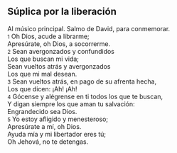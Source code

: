 == Súplica por la liberación ==

Al músico principal. Salmo de David, para conmemorar.<br>
{{anchor|1}} <small>1</small> Oh Dios, acude a librarme;<br>
Apresúrate, oh Dios, a socorrerme.<br>
{{anchor|2}} <small>2</small> Sean avergonzados y confundidos<br>
Los que buscan mi vida;<br>
Sean vueltos atrás y avergonzados<br>
Los que mi mal desean.<br>
{{anchor|3}} <small>3</small> Sean vueltos atrás, en pago de su afrenta hecha,<br>
Los que dicen: ¡Ah! ¡Ah!<br>
{{anchor|4}} <small>4</small> Gócense y alégrense en ti todos los que te buscan,<br>
Y digan siempre los que aman tu salvación:<br>
Engrandecido sea Dios.<br>
{{anchor|5}} <small>5</small> Yo estoy afligido y menesteroso;<br>
Apresúrate a mí, oh Dios.<br>
Ayuda mía y mi libertador eres tú;<br>
Oh Jehová, no te detengas.<br>
